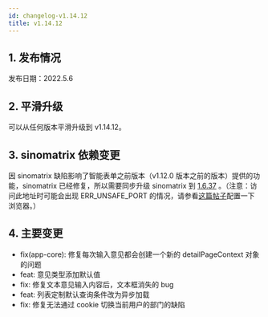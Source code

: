 ```yaml
---
id: changelog-v1.14.12
title: v1.14.12
---
```



## 1. 发布情况

发布日期：2022.5.6

<BundleList
  version="1.14.12"
  frontend="1.14.12"
  backend="1.14.12"
  font="1.13.0"
/>

## 2. 平滑升级

可以从任何版本平滑升级到 v1.14.12。

## 3. sinomatrix 依赖变更

因 sinomatrix 缺陷影响了智能表单之前版本（v1.12.0 版本之前的版本）提供的功能，sinomatrix 已经修复，所以需要同步升级 sinomatrix 到 [1.6.37](http://47.93.34.153:10080/sino-matrix/sino-matrix/blob/master/CHANGELOG.md) 。（注意：访问此地址时可能会出现 ERR_UNSAFE_PORT 的情况，请参看[这篇帖子](https://blog.csdn.net/kjcxmx/article/details/118122483)配置一下浏览器。）

## 4. 主要变更

- fix(app-core): 修复每次输入意见都会创建一个新的 detailPageContext 对象的问题
- feat: 意见类型添加默认值
- fix: 修复文本意见输入内容后，文本框消失的 bug
- feat: 列表定制默认查询条件改为异步加载
- fix: 修复无法通过 cookie 切换当前用户的部门的缺陷
